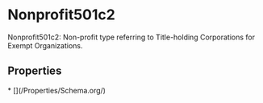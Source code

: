 # Nonprofit501c2

Nonprofit501c2: Non-profit type referring to Title-holding Corporations for Exempt Organizations.

## Properties

<Grid>
* [](/Properties/Schema.org/)

</Grid>

